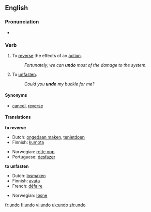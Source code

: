 ==English==

===Pronunciation===
* {{IPA|/ʌn'duː/}}

===Verb===
{{irregverb|'''to undo'''|'''[[undoes]]'''|'''[[undid]]'''|'''[[undone]]'''|'''[[undoing]]'''}}
# To [[reverse]] the effects of an [[action]].
#: ''Fortunately, we can '''undo''' most of the damage to the system.''
# To [[unfasten]].
#: ''Could you '''undo''' my buckle for me?''

====Synonyms====
*[[cancel]], [[reverse]]

====Translations====
'''to reverse'''
{{top}}
*Dutch: [[ongedaan maken]], [[tenietdoen]]
*Finnish: [[kumota]]
{{mid}}
*Norwegian: [[rette opp]]
*Portuguese: [[desfazer]]
{{bottom}}

'''to unfasten'''
{{top}}
*Dutch: [[losmaken]]
*Finnish: [[avata]]
*French: [[défaire]]
{{mid}}
*Norwegian: [[løsne]]
{{bottom}}


[[fr:undo]]
[[fi:undo]]
[[vi:undo]]
[[uk:undo]]
[[zh:undo]]